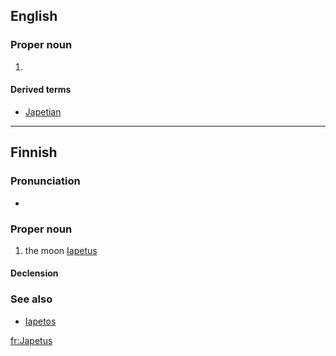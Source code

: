 ==English==

===Proper noun===
{{en-proper noun}}

# {{alternative spelling of|Iapetus|lang=en}}

====Derived terms====
* [[Japetian]]

----

==Finnish==
{{wikipedia|lang=fi}}

===Pronunciation===
* {{hyphenation|Ja|pe|tus|lang=fi}}

===Proper noun===
{{fi-noun|proper=true}}

# {{context|astronomy|lang=fi}} the moon [[Iapetus]]

====Declension====
{{fi-decl-vastaus|n=sg|Japetu|a}}

===See also===
* [[Iapetos]]

[[fr:Japetus]]